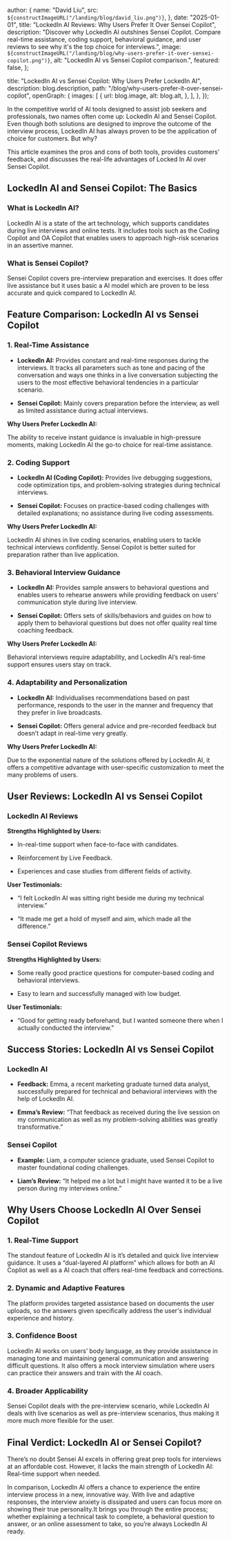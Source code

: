 
  author: {
    name: "David Liu",
    src: `${constructImageURL("/landing/blog/david_liu.png")}`,
  },
  date: "2025-01-01",
  title: "LockedIn AI Reviews: Why Users Prefer It Over Sensei Copilot",
  description:
    "Discover why LockedIn AI outshines Sensei Copilot. Compare real-time assistance, coding support, behavioral guidance, and user reviews to see why it's the top choice for interviews.",
  image: `${constructImageURL("/landing/blog/why-users-prefer-it-over-sensei-copilot.png")}`,
  alt: "LockedIn AI vs Sensei Copilot comparison.",
  featured: false,
};

  title: "LockedIn AI vs Sensei Copilot: Why Users Prefer LockedIn AI",
  description: blog.description,
  path: "/blog/why-users-prefer-it-over-sensei-copilot",
  openGraph: {
    images: [
      {
        url: blog.image,
        alt: blog.alt,
      },
    ],
  },
});


In the competitive world of AI tools designed to assist job seekers and professionals, two names often come up: LockedIn AI and Sensei Copilot. Even though both solutions are designed to improve the outcome of the interview process, LockedIn AI has always proven to be the application of choice for customers. But why?

This article examines the pros and cons of both tools, provides customers’ feedback, and discusses the real-life advantages of Locked In AI over Sensei Copilot.

## LockedIn AI and Sensei Copilot: The Basics

### What is LockedIn AI?

LockedIn AI is a state of the art technology, which supports candidates during live interviews and online tests. It includes tools such as the Coding Copilot and OA Copilot that enables users to approach high-risk scenarios in an assertive manner.

### What is Sensei Copilot?

Sensei Copilot covers pre-interview preparation and exercises. It does offer live assistance but it uses basic a AI model which are proven to be less accurate and quick compared to LockedIn AI.

## Feature Comparison: LockedIn AI vs Sensei Copilot

### 1. Real-Time Assistance

- **LockedIn AI:** Provides constant and real-time responses during the interviews. It tracks all parameters such as tone and pacing of the conversation and ways one thinks in a live conversation subjecting the users to the most effective behavioral tendencies in a particular scenario.

- **Sensei Copilot:** Mainly covers preparation before the interview, as well as limited assistance during actual interviews.

**Why Users Prefer LockedIn AI:**

The ability to receive instant guidance is invaluable in high-pressure moments, making LockedIn AI the go-to choice for real-time assistance.

### 2. Coding Support

- **LockedIn AI (Coding Copilot):** Provides live debugging suggestions, code optimization tips, and problem-solving strategies during technical interviews.

- **Sensei Copilot:** Focuses on practice-based coding challenges with detailed explanations; no assistance during live coding assessments.

**Why Users Prefer LockedIn AI:**

LockedIn AI shines in live coding scenarios, enabling users to tackle technical interviews confidently. Sensei Copilot is better suited for preparation rather than live application.

### 3. Behavioral Interview Guidance

- **LockedIn AI:** Provides sample answers to behavioral questions and enables users to rehearse answers while providing feedback on users’ communication style during live interview.

- **Sensei Copilot:** Offers sets of skills/behaviors and guides on how to apply them to behavioral questions but does not offer quality real time coaching feedback.

**Why Users Prefer LockedIn AI:**

Behavioral interviews require adaptability, and LockedIn AI’s real-time support ensures users stay on track.

### 4. Adaptability and Personalization

- **LockedIn AI:** Individualises recommendations based on past performance, responds to the user in the manner and frequency that they prefer in live broadcasts.

- **Sensei Copilot:** Offers general advice and pre-recorded feedback but doesn’t adapt in real-time very greatly.

**Why Users Prefer LockedIn AI:**

Due to the exponential nature of the solutions offered by LockedIn AI, it offers a competitive advantage with user-specific customization to meet the many problems of users.

## User Reviews: LockedIn AI vs Sensei Copilot

### LockedIn AI Reviews

**Strengths Highlighted by Users:**

- In-real-time support when face-to-face with candidates.

- Reinforcement by Live Feedback.

- Experiences and case studies from different fields of activity.

**User Testimonials:**

- “I felt LockedIn AI was sitting right beside me during my technical interview.”

- “It made me get a hold of myself and aim, which made all the difference.”

### Sensei Copilot Reviews

**Strengths Highlighted by Users:**

- Some really good practice questions for computer-based coding and behavioral interviews.

- Easy to learn and successfully managed with low budget.

**User Testimonials:**

- “Good for getting ready beforehand, but I wanted someone there when I actually conducted the interview.”

## Success Stories: LockedIn AI vs Sensei Copilot

### LockedIn AI

- **Feedback:** Emma, a recent marketing graduate turned data analyst, successfully prepared for technical and behavioral interviews with the help of LockedIn AI.

- **Emma’s Review:** “That feedback as received during the live session on my communication as well as my problem-solving abilities was greatly transformative.”

### Sensei Copilot

- **Example:** Liam, a computer science graduate, used Sensei Copilot to master foundational coding challenges.

- **Liam’s Review:** “It helped me a lot but I might have wanted it to be a live person during my interviews online.”

## Why Users Choose LockedIn AI Over Sensei Copilot

### 1. Real-Time Support

The standout feature of LockedIn AI is it’s detailed and quick live interview guidance. It uses a “dual-layered AI platform” which allows for both an AI Copliot as well as a AI coach that offers real-time feedback and corrections.

### 2. Dynamic and Adaptive Features

The platform provides targeted assistance based on documents the user uploads, so the answers given specifically address the user's individual experience and history.

### 3. Confidence Boost

LockedIn AI works on users’ body language, as they provide assistance in managing tone and maintaining general communication and answering difficult questions. It also offers a mock interview simulation where users can practice their answers and train with the AI coach.

### 4. Broader Applicability

Sensei Copilot deals with the pre-interview scenario, while LockedIn AI deals with live scenarios as well as pre-interview scenarios, thus making it more much more flexible for the user.

## Final Verdict: LockedIn AI or Sensei Copilot?

There’s no doubt Sensei AI excels in offering great prep tools for interviews at an affordable cost. However, it lacks the main strength of LockedIn AI: Real-time support when needed.

In comparison, LockedIn AI offers a chance to experience the entire interview process in a new, innovative way. With live and adaptive responses, the interview anxiety is dissipated and users can focus more on showing their true personality.It brings you through the entire process; whether explaining a technical task to complete, a behavioral question to answer, or an online assessment to take, so you’re always LockedIn AI ready.
